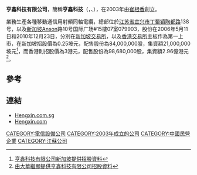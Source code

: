 '''亨鑫科技有限公司'''，簡稱'''亨鑫科技'''（'''{{lang-en|Hengxin Technology Limited}}'''，{{sgx|I85}}、{{hkex|1085}}），在2003年由[[崔根香|崔根香]]創立。

業務生產各種移動通信用射頻同軸電纜，總部位於[[江苏省|江苏省]][[宜兴市|宜兴市]][[丁蜀镇|丁蜀镇]][[陶都路|陶都路]]138号，以及[[新加坡|新加坡]]Anson路10号国际广场#15樓07室079903，股份在2006年5月11日和2010年12月23日，分別在[[新加坡交易所|新加坡交易所]]，以及[[香港交易所|香港交易所]]主板作為第一上市，在新加坡招股價為0.25坡元，配售股份為84,000,000股，集資額21,000,000坡元<ref>[http://info.sgx.com/webipo.nsf/IPOAttachmentsName/HENGXIN%20TECHNOLOGY%20LTD./$File/Hengxin_Prospectus_Clean%20(3%20May%2006).pdf 亨鑫科技有限公司新加坡提供招股資料]{{dead link|date=2018年5月 |bot=InternetArchiveBot |fix-attempted=yes }}</ref>，而香港則招股價為3港元，配售股份為98,680,000股，集資額2.96億港元<ref>[http://hk.uobkayhian.com/page/site/public/pdf/HKIPO_HengxinCT.pdf 由大華繼顯提供亨鑫科技有限公司招股資料]</ref>。 

==參考==
{{reflist}}

==連結==
*[http://www.hengxin.com.sg/ Hengxin.com.sg] {{Wayback|url=http://www.hengxin.com.sg/ |date=20200719163341 }}
*[http://www.hengxin.com Hengxin.com] {{Wayback|url=http://www.hengxin.com/ |date=20201229190206 }}
 
[[CATEGORY:電信設備公司|CATEGORY:電信設備公司]]
[[CATEGORY:2003年成立的公司|CATEGORY:2003年成立的公司]]
[[CATEGORY:中國民營企業|CATEGORY:中國民營企業]]
[[CATEGORY:江蘇公司|CATEGORY:江蘇公司]]